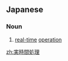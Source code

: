 ==Japanese==
{{ja-kanjitab|じつ|じ|かん|しょ|り|yomi=on}}

===Noun===
{{ja-noun|じつじかんしょり}}
# [[real-time]] [[operation]]

[[zh:実時間処理]]